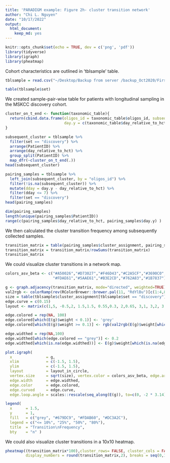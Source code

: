 ```yaml
---
title: 'PARADIGM example: Figure 2h- cluster transition network'
author: "Chi L. Nguyen"
date: "10/17/2022"
output:
  html_document:
    keep_md: yes
---
```


```r
knitr::opts_chunk$set(echo = TRUE, dev = c('png', 'pdf'))
library(tidyverse)
library(igraph)
library(pheatmap)
```

Cohort characteristics are outlined in 'tblsample' table.

```r

tblsample = read.csv("~/Desktop/Backup from server /backup_Oct2020/First rotation - VDB/Data - ASV/Sept7_rebuttal/deposited dataset/tblsample_cohort_master_table_deid_MSKCC_9167_Duke_473_post_filter_102422.csv")

table(tblsample$set)

```

We created sample-pair-wise table for patients with longitudinal sampling in the MSKCC discovery cohort. 

```r

cluster_on_t_end <- function(taxonomic_table){
  return(cbind.data.frame(oligos_id = taxonomic_table$oligos_id, subsequent_cluster = c(taxonomic_table$cluster_assignment[-1],NA), 
                          day.y = c(taxonomic_table$day_relative_to_hct[-1],NA)) )
}

subsequent_cluster = tblsample %>%
  filter(set == "discovery") %>% 
  arrange(PatientID) %>% 
  arrange(day_relative_to_hct) %>% 
  group_split(PatientID) %>%
  map_dfr(~cluster_on_t_end(.))
head(subsequent_cluster)

pairing_samples = tblsample %>% 
  left_join(subsequent_cluster, by = "oligos_id") %>% 
  filter(!is.na(subsequent_cluster)) %>% 
  mutate(dday = day.y - day_relative_to_hct) %>% 
  filter(dday <= 7) %>% 
  filter(set == "discovery")
head(pairing_samples)

dim(pairing_samples)
length(unique(pairing_samples$PatientID))
range(c(pairing_samples$day_relative_to_hct, pairing_samples$day.y) )

```

We then calculated the cluster transition frequency among subsequently collected samples. 

```r

transition_matrix = table(pairing_samples$cluster_assignment, pairing_samples$subsequent_cluster)
transition_matrix = transition_matrix/rowSums(transition_matrix)
transition_matrix

```

We could visualize cluster transitions in a network map. 

```r

colors_asv_beta <- c("#A50026","#D73027","#F46D43","#C2A5CF","#3690C0",
                     "#FDAE61","#5AAE61","#B3E2CD","#762A83","#1B7837")

g <- graph.adjacency(transition_matrix, mode="directed", weighted=TRUE)
val2rgb <- colorRamp(rev(RColorBrewer::brewer.pal(11, "RdYlBu")[c(1:4,8:10)]), bias = 1)
size = table(tblsample$cluster_assignment[tblsample$set == "discovery"])
edge.curve = c(0.15)
layout <- matrix(c(1,5, -0.5,2, 1.5,1.5, 0.55,0.3, 2,0.65, 3,1, 3,2, 3,3, 6,6, 7,7), nrow=10, ncol=2, byrow=T)

edge.colored = rep(NA, 100)
edge.colored[which(E(g)$weight < 0.1)] <- 'grey'
edge.colored[which(E(g)$weight >= 0.1)] <- rgb(val2rgb(E(g)$weight[which(E(g)$weight >= 0.1)]) / 255)

edge.widthed = rep(NA,100)
edge.widthed[which(edge.colored == "grey")] <- 0.2
edge.widthed[which(is.na(edge.widthed))] <- E(g)$weight[which(is.na(edge.widthed))] * 8

plot.igraph(
  x               = g,
  xlim            = c(-1.5, 1.5),
  ylim            = c(-1.5, 1.5),
  layout          = layout_in_circle,
  vertex.size     = sqrt(size), vertex.color = colors_asv_beta, edge.arrow.size = 0.25,
  edge.width      = edge.widthed,
  edge.color      = edge.colored,
  edge.curved     = edge.curve, 
  edge.loop.angle = scales::rescale(seq_along(E(g)), to=c(0, -2 * 3.14)) )

legend(
  x      = 1.5, 
  y      = 1, 
  fill   = c("grey", "#679DC9", "#FDAB60", "#DC3A2C"), 
  legend = c("<= 10%", "25%", "50%", "80%"), 
  title  = "Transition\nFrequency", 
  bty    = "n" )

```

We could also visualize cluster transitions in a 10x10 heatmap. 

```r

pheatmap((transition_matrix*100),cluster_rows= FALSE, cluster_cols = FALSE,
         display_numbers = round(transition_matrix,2), breaks = seq(0,100,by=1))

```